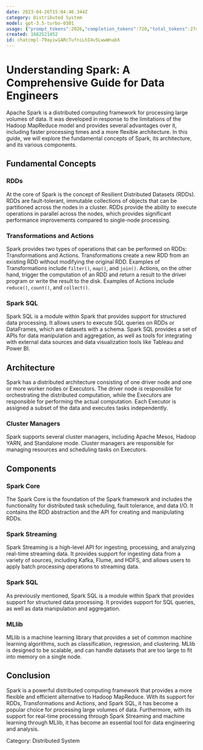 ```yaml
---
date: 2023-04-26T15:04:46.344Z
category: Distributed System
model: gpt-3.5-turbo-0301
usage: {"prompt_tokens":2026,"completion_tokens":720,"total_tokens":2746}
created: 1682521452
id: chatcmpl-79ayiw1ARcTufniLhI4v5LwwWnabX
---
```


# Understanding Spark: A Comprehensive Guide for Data Engineers

Apache Spark is a distributed computing framework for processing large volumes of data. It was developed in response to the limitations of the Hadoop MapReduce model and provides several advantages over it, including faster processing times and a more flexible architecture. In this guide, we will explore the fundamental concepts of Spark, its architecture, and its various components.

## Fundamental Concepts

### RDDs

At the core of Spark is the concept of Resilient Distributed Datasets (RDDs). RDDs are fault-tolerant, immutable collections of objects that can be partitioned across the nodes in a cluster. RDDs provide the ability to execute operations in parallel across the nodes, which provides significant performance improvements compared to single-node processing.

### Transformations and Actions

Spark provides two types of operations that can be performed on RDDs: Transformations and Actions. Transformations create a new RDD from an existing RDD without modifying the original RDD. Examples of Transformations include `filter()`, `map()`, and `join()`. Actions, on the other hand, trigger the computation of an RDD and return a result to the driver program or write the result to the disk. Examples of Actions include `reduce()`, `count()`, and `collect()`.

### Spark SQL

Spark SQL is a module within Spark that provides support for structured data processing. It allows users to execute SQL queries on RDDs or DataFrames, which are datasets with a schema. Spark SQL provides a set of APIs for data manipulation and aggregation, as well as tools for integrating with external data sources and data visualization tools like Tableau and Power BI.

## Architecture

Spark has a distributed architecture consisting of one driver node and one or more worker nodes or Executors. The driver node is responsible for orchestrating the distributed computation, while the Executors are responsible for performing the actual computation. Each Executor is assigned a subset of the data and executes tasks independently.

### Cluster Managers

Spark supports several cluster managers, including Apache Mesos, Hadoop YARN, and Standalone mode. Cluster managers are responsible for managing resources and scheduling tasks on Executors. 

## Components

### Spark Core

The Spark Core is the foundation of the Spark framework and includes the functionality for distributed task scheduling, fault tolerance, and data I/O. It contains the RDD abstraction and the API for creating and manipulating RDDs.

### Spark Streaming

Spark Streaming is a high-level API for ingesting, processing, and analyzing real-time streaming data. It provides support for ingesting data from a variety of sources, including Kafka, Flume, and HDFS, and allows users to apply batch processing operations to streaming data.

### Spark SQL

As previously mentioned, Spark SQL is a module within Spark that provides support for structured data processing. It provides support for SQL queries, as well as data manipulation and aggregation.

### MLlib

MLlib is a machine learning library that provides a set of common machine learning algorithms, such as classification, regression, and clustering. MLlib is designed to be scalable, and can handle datasets that are too large to fit into memory on a single node.

## Conclusion

Spark is a powerful distributed computing framework that provides a more flexible and efficient alternative to Hadoop MapReduce. With its support for RDDs, Transformations and Actions, and Spark SQL, it has become a popular choice for processing large volumes of data. Furthermore, with its support for real-time processing through Spark Streaming and machine learning through MLlib, it has become an essential tool for data engineering and analysis.

Category: Distributed System